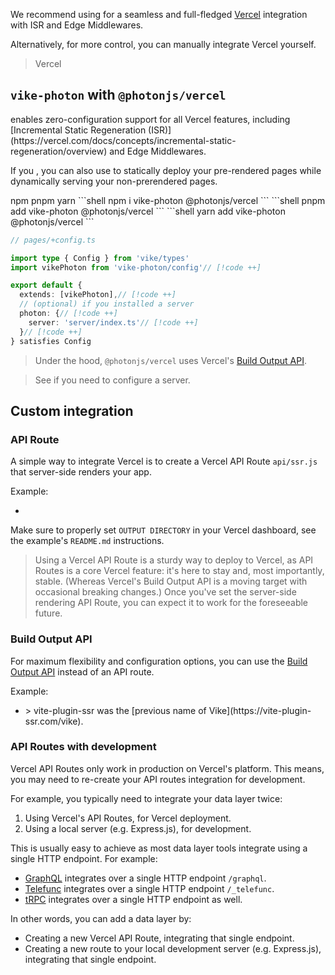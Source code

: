 
We recommend using <Link href="/vike-photon" /> for a seamless and full-fledged [Vercel](https://vercel.com) integration with ISR and Edge Middlewares.

Alternatively, for more control, you can manually integrate Vercel yourself.

> <UseScaffolder>Vercel</UseScaffolder>


## `vike-photon` with `@photonjs/vercel`

<Link href="/vike-photon" /> enables zero-configuration support for all Vercel features, including [Incremental Static Regeneration (ISR)](https://vercel.com/docs/concepts/incremental-static-regeneration/overview) and Edge Middlewares.

If you <Link text="pre-render your pages only partially" href="/prerender#partial" />, you can also use <Link href="/vike-photon" /> to statically deploy your pre-rendered pages while dynamically serving your non-prerendered pages.

<Tabs>
  <TabList>
    <Tab>npm</Tab>
    <Tab>pnpm</Tab>
    <Tab>yarn</Tab>
  </TabList>
  <TabPanel>
    ```shell
    npm i vike-photon @photonjs/vercel
    ```
  </TabPanel>
  <TabPanel>
    ```shell
    pnpm add vike-photon @photonjs/vercel
    ```
  </TabPanel>
  <TabPanel>
    ```shell
    yarn add vike-photon @photonjs/vercel
    ```
  </TabPanel>
</Tabs>

```ts
// pages/+config.ts

import type { Config } from 'vike/types'
import vikePhoton from 'vike-photon/config'// [!code ++]

export default {
  extends: [vikePhoton],// [!code ++]
  // (optional) if you installed a server
  photon: {// [!code ++]
    server: 'server/index.ts'// [!code ++]
  }// [!code ++]
} satisfies Config
```

> Under the hood, `@photonjs/vercel` uses Vercel's [Build Output API](https://vercel.com/docs/build-output-api/v3).

> See <Link href="/vike-photon" /> if you need to configure a server.


## Custom integration

### API Route

A simple way to integrate Vercel is to create a Vercel API Route `api/ssr.js` that server-side renders your app.

Example:
 - <Example timestamp="2024.03" repo="brillout/vike-with-vercel" />
<Warning>Make sure to properly set `OUTPUT DIRECTORY` in your Vercel dashboard, see the example's `README.md` instructions.</Warning>

> Using a Vercel API Route is a sturdy way to deploy to Vercel, as API Routes is a core Vercel feature: it's here to stay and, most importantly, stable. (Whereas Vercel's Build Output API is a moving target with occasional breaking changes.) Once you've set the server-side rendering API Route, you can expect it to work for the foreseeable future.


### Build Output API

For maximum flexibility and configuration options, you can use the [Build Output API](https://vercel.com/docs/build-output-api/v3) instead of an API route.

Example:
 - <Example timestamp="2022.07" repo="brillout/vite-plugin-ssr_vercel_build-output-api" />
   > vite-plugin-ssr was the [previous name of Vike](https://vite-plugin-ssr.com/vike).


### API Routes with development

Vercel API Routes only work in production on Vercel's platform. This means, you may need to re-create your API routes integration for development.

For example, you typically need to integrate your data layer twice:
 1. Using Vercel's API Routes, for Vercel deployment.
 1. Using a local server (e.g. Express.js), for development.

This is usually easy to achieve as most data layer tools integrate using a single HTTP endpoint. For example:
 - [GraphQL](https://graphql.org/) integrates over a single HTTP endpoint `/graphql`.
 - [Telefunc](https://telefunc.com/) integrates over a single HTTP endpoint `/_telefunc`.
 - [tRPC](https://trpc.io/) integrates over a single HTTP endpoint as well.

In other words, you can add a data layer by:
 - Creating a new Vercel API Route, integrating that single endpoint.
 - Creating a new route to your local development server (e.g. Express.js), integrating that single endpoint.
